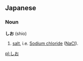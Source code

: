 
<!--
Attention: This page is to be ph34red.

Thank you.
Brought to you by Ph34rness.
-->

==Japanese==
===Noun===
'''しお''' (shio)

# [[salt]], i.e. [[Sodium chloride]] ([[NaCl]]).

[[pl:しお]]